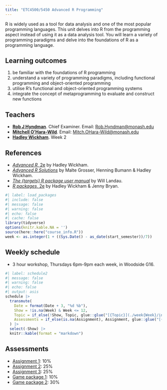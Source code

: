 ```yaml
---
title: "ETC4500/5450 Advanced R Programming"
---
```


R is widely used as a tool for data analysis and one of the most popular programming languages. This unit delves into R from the programming aspect instead of using it as a data analysis tool. You will learn a variety of programming paradigms and delve into the foundations of R as a programming language.

## Learning outcomes

1. be familiar with the foundations of R programming
2. understand a variety of programming paradigms, including functional programming and object-oriented programming
3. utilise R’s functional and object-oriented programming systems
4. integrate the concept of metaprogramming to evaluate and construct new functions

## Teachers

* [**Rob J Hyndman**](https://robjhyndman.com). Chief Examiner. Email: [Rob.Hyndman@monash.edu](mailto:Rob.Hyndman@monash.edu)
* [**Mitchell O'Hara-Wild**](https://mitchelloharawild.com). Email: [Mitch.OHara-Wild@monash.edu](mailto:Mitch.OHara-Wild@monash.edu)
* [**Hadley Wickham**](https://hadley.nz). Week 2

## References

* [*Advanced R*, 2e](https://adv-r.hadley.nz/) by Hadley Wickham.
* [*Advanced R Solutions*](https://advanced-r-solutions.rbind.io/) by Malte Grosser, Henning Bumann & Hadley Wickham.
* [*The {targets} R package user manual*](https://books.ropensci.org/targets/) by Will Landau.
* [*R packages*, 2e](http://r-pkgs.org/) by Hadley Wickham & Jenny Bryan.

```r
#| label: load_packages
#| include: false
#| message: false
#| warning: false
#| echo: false
#| cache: false
library(tidyverse)
options(knitr.kable.NA = '')
source(here::here("course_info.R"))
week <- as.integer(1 + ((Sys.Date() - as_date(start_semester))/7))
```

## Weekly schedule

* 3 hour workshop, Thursdays 6pm-9pm each week, in Woodside G16.

```r
#| label: schedule2
#| message: false
#| warning: false
#| echo: false
#| output: asis
schedule |>
  transmute(
    Date = format(Date + 3, "%d %b"),
    Show = !is.na(Week) & Week <= 12,
    Topic = if_else(!Show, Topic, glue::glue("[{Topic}](./week{Week}/index.html)")),
    Assessments = if_else(is.na(Assignment), Assignment, glue::glue("[{Assignment}]({File})"))
  ) |>
  select(-Show) |>
  knitr::kable(format = "markdown")
```

## Assessments

* [Assignment 1](assignments/A1.qmd): 10%
* [Assignment 2](assignments/A2.qmd): 25%
* [Assignment 3](assignments/A3.qmd): 25%
* [Game package 1](assignments/Game_package1.qmd): 10%
* [Game package 2](assignments/Game_package2.qmd): 30%
